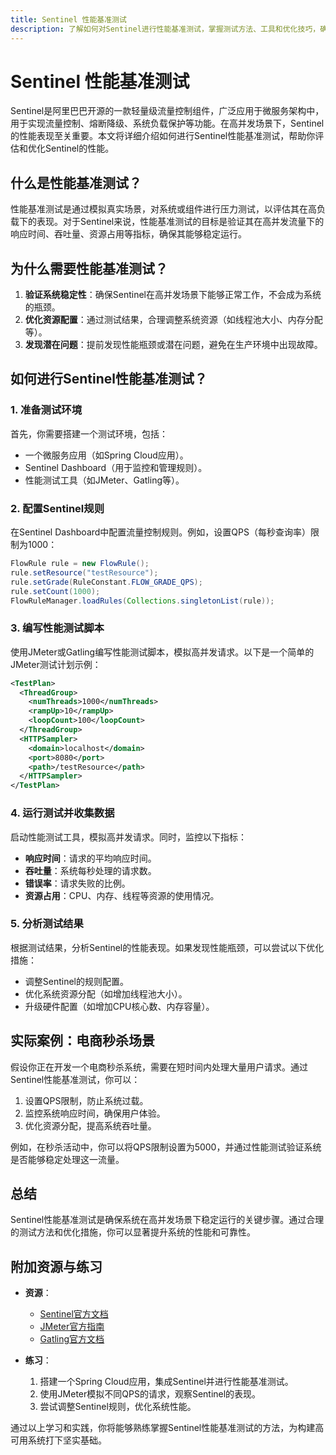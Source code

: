 ```yaml
---
title: Sentinel 性能基准测试
description: 了解如何对Sentinel进行性能基准测试，掌握测试方法、工具和优化技巧，确保系统在高并发场景下的稳定性。
---
```


# Sentinel 性能基准测试

Sentinel是阿里巴巴开源的一款轻量级流量控制组件，广泛应用于微服务架构中，用于实现流量控制、熔断降级、系统负载保护等功能。在高并发场景下，Sentinel的性能表现至关重要。本文将详细介绍如何进行Sentinel性能基准测试，帮助你评估和优化Sentinel的性能。

## 什么是性能基准测试？

性能基准测试是通过模拟真实场景，对系统或组件进行压力测试，以评估其在高负载下的表现。对于Sentinel来说，性能基准测试的目标是验证其在高并发流量下的响应时间、吞吐量、资源占用等指标，确保其能够稳定运行。

## 为什么需要性能基准测试？

1. **验证系统稳定性**：确保Sentinel在高并发场景下能够正常工作，不会成为系统的瓶颈。
2. **优化资源配置**：通过测试结果，合理调整系统资源（如线程池大小、内存分配等）。
3. **发现潜在问题**：提前发现性能瓶颈或潜在问题，避免在生产环境中出现故障。

## 如何进行Sentinel性能基准测试？

### 1. 准备测试环境

首先，你需要搭建一个测试环境，包括：
- 一个微服务应用（如Spring Cloud应用）。
- Sentinel Dashboard（用于监控和管理规则）。
- 性能测试工具（如JMeter、Gatling等）。

### 2. 配置Sentinel规则

在Sentinel Dashboard中配置流量控制规则。例如，设置QPS（每秒查询率）限制为1000：

```java
FlowRule rule = new FlowRule();
rule.setResource("testResource");
rule.setGrade(RuleConstant.FLOW_GRADE_QPS);
rule.setCount(1000);
FlowRuleManager.loadRules(Collections.singletonList(rule));
```

### 3. 编写性能测试脚本

使用JMeter或Gatling编写性能测试脚本，模拟高并发请求。以下是一个简单的JMeter测试计划示例：

```xml
<TestPlan>
  <ThreadGroup>
    <numThreads>1000</numThreads>
    <rampUp>10</rampUp>
    <loopCount>100</loopCount>
  </ThreadGroup>
  <HTTPSampler>
    <domain>localhost</domain>
    <port>8080</port>
    <path>/testResource</path>
  </HTTPSampler>
</TestPlan>
```

### 4. 运行测试并收集数据

启动性能测试工具，模拟高并发请求。同时，监控以下指标：
- **响应时间**：请求的平均响应时间。
- **吞吐量**：系统每秒处理的请求数。
- **错误率**：请求失败的比例。
- **资源占用**：CPU、内存、线程等资源的使用情况。

### 5. 分析测试结果

根据测试结果，分析Sentinel的性能表现。如果发现性能瓶颈，可以尝试以下优化措施：
- 调整Sentinel的规则配置。
- 优化系统资源分配（如增加线程池大小）。
- 升级硬件配置（如增加CPU核心数、内存容量）。

## 实际案例：电商秒杀场景

假设你正在开发一个电商秒杀系统，需要在短时间内处理大量用户请求。通过Sentinel性能基准测试，你可以：
1. 设置QPS限制，防止系统过载。
2. 监控系统响应时间，确保用户体验。
3. 优化资源分配，提高系统吞吐量。

例如，在秒杀活动中，你可以将QPS限制设置为5000，并通过性能测试验证系统是否能够稳定处理这一流量。

## 总结

Sentinel性能基准测试是确保系统在高并发场景下稳定运行的关键步骤。通过合理的测试方法和优化措施，你可以显著提升系统的性能和可靠性。

## 附加资源与练习

- **资源**：
  - [Sentinel官方文档](https://sentinelguard.io/)
  - [JMeter官方指南](https://jmeter.apache.org/usermanual/index.html)
  - [Gatling官方文档](https://gatling.io/docs/current/)

- **练习**：
  1. 搭建一个Spring Cloud应用，集成Sentinel并进行性能基准测试。
  2. 使用JMeter模拟不同QPS的请求，观察Sentinel的表现。
  3. 尝试调整Sentinel规则，优化系统性能。

通过以上学习和实践，你将能够熟练掌握Sentinel性能基准测试的方法，为构建高可用系统打下坚实基础。
